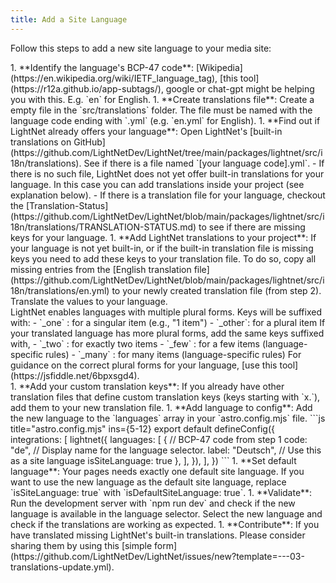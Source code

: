 ```yaml
---
title: Add a Site Language
---
```



Follow this steps to add a new site language to your media site:

<Steps>
1. **Identify the language's BCP-47 code**: [Wikipedia](https://en.wikipedia.org/wiki/IETF_language_tag), [this tool](https://r12a.github.io/app-subtags/), google or chat-gpt might be helping you with this. E.g. `en` for English.
1. **Create translations file**: Create a empty file in the `src/translations` folder. The file must be named with the language code ending with `.yml` (e.g. `en.yml` for English).
1. **Find out if LightNet already offers your language**: Open LightNet's [built-in translations on GitHub](https://github.com/LightNetDev/LightNet/tree/main/packages/lightnet/src/i18n/translations).
    See if there is a file named `[your language code].yml`.
        - If there is no such file, LightNet does not yet offer built-in translations for your language. In this case you can add translations inside your project (see explanation below).
        - If there is a translation file for your language, checkout the [Translation-Status](https://github.com/LightNetDev/LightNet/blob/main/packages/lightnet/src/i18n/translations/TRANSLATION-STATUS.md) 
          to see if there are missing keys for your language.  
1. **Add LightNet translations to your project**: If your language is not yet built-in, or if the built-in translation file is missing keys you need to add these keys to your
    translation file. To do so, copy all missing entries from the [English translation file](https://github.com/LightNetDev/LightNet/blob/main/packages/lightnet/src/i18n/translations/en.yml) 
    to your newly created translation file (from step 2). Translate the values to your language.
    <Aside>
    LightNet enables languages with multiple plural forms. Keys will be suffixed with:
    - `_one` : for a singular item (e.g., "1 item")
    - `_other`: for a plural item
    If your translated language has more plural forms, add the same keys suffixed with,
    - `_two` : for exactly two items
    - `_few` : for a few items (language-specific rules)
    - `_many` : for many items (language-specific rules)
    For guidance on the correct plural forms for your language, [use this tool](https://jsfiddle.net/6bpxsgd4).
    </Aside>
1. **Add your custom translation keys**: If you already have other translation files that define custom translation keys (keys starting with `x.`), add them to your new translation file.
1. **Add language to config**: Add the new language to the `languages` array in your `astro.config.mjs` file.
    ```js title="astro.config.mjs" ins={5-12}
    export default defineConfig({
        integrations: [
            lightnet({
                languages: [
                    {
                        // BCP-47 code from step 1
                        code: "de",
                        // Display name for the language selector.
                        label: "Deutsch",
                        // Use this as a site language
                        isSiteLanguage: true
                    },
                ],
            }),
        ],
    })
    ```
1. **Set default language**: Your pages needs exactly one default site language. 
    If you want to use the new language as the default site language, replace `isSiteLanguage: true` with `isDefaultSiteLanguage: true`.
1. **Validate**: Run the development server with `npm run dev` and check if the new language is available in the language selector. 
    Select the new language and check if the translations are working as expected.
1. **Contribute**: If you have translated missing LightNet's built-in translations. Please consider sharing them by using this [simple form](https://github.com/LightNetDev/LightNet/issues/new?template=---03-translations-update.yml).
</Steps>